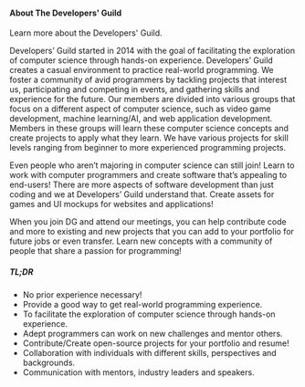 <div class="_wgmchy">


<div class="_1iabyvf">


#### About The Developers' Guild

Learn more about the Developers' Guild.

Developers’ Guild started in 2014 with the goal of facilitating the exploration of computer science through hands-on experience. Developers’ Guild creates a casual environment to practice real-world programming. We foster a community of avid programmers by tackling projects that interest us, participating and competing in events, and gathering skills and experience for the future. Our members are divided into various groups that focus on a different aspect of computer science, such as video game development, machine learning/AI, and web application development. Members in these groups will learn these computer science concepts and create projects to apply what they learn. We have various projects for skill levels ranging from beginner to more experienced programming projects.

Even people who aren’t majoring in computer science can still join! Learn to work with computer programmers and create software that’s appealing to end-users! There are more aspects of software development than just coding and we at Developers’ Guild understand that. Create assets for games and UI mockups for websites and applications!

When you join DG and attend our meetings, you can help contribute code and more to existing and new projects that you can add to your portfolio for future jobs or even transfer. Learn new concepts with a community of people that share a passion for programming!

##### TL;DR

- No prior experience necessary!
- Provide a good way to get real-world programming experience.
- To facilitate the exploration of computer science through hands-on experience.
- Adept programmers can work on new challenges and mentor others.
- Contribute/Create open-source projects for your portfolio and resume!
- Collaboration with individuals with different skills, perspectives and backgrounds.
- Communication with mentors, industry leaders and speakers.

</div>


</div>


